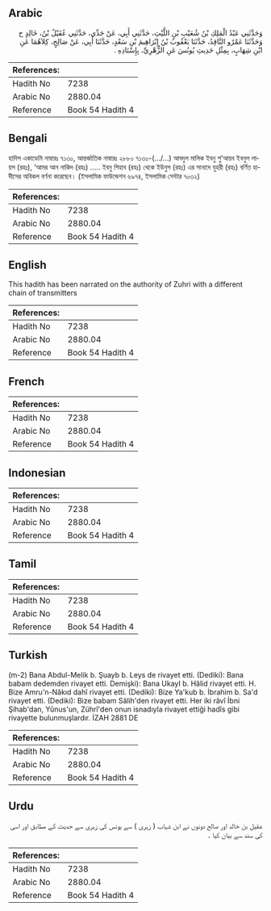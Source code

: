 ## Arabic

<div
  dir="rtl"
  lang="ar"
  style={{ fontSize: "larger", backgroundColor: "#f8f9fa", padding: 20 }}
>
  وَحَدَّثَنِي عَبْدُ الْمَلِكِ بْنُ شُعَيْبِ بْنِ اللَّيْثِ، حَدَّثَنِي أَبِي،
  عَنْ جَدِّي، حَدَّثَنِي عُقَيْلُ بْنُ، خَالِدٍ ح وَحَدَّثَنَا عَمْرٌو
  النَّاقِدُ، حَدَّثَنَا يَعْقُوبُ بْنُ إِبْرَاهِيمَ بْنِ سَعْدٍ، حَدَّثَنَا
  أَبِي، عَنْ صَالِحٍ، كِلاَهُمَا عَنِ ابْنِ شِهَابٍ، بِمِثْلِ حَدِيثِ يُونُسَ
  عَنِ الزُّهْرِيِّ، بِإِسْنَادِهِ ‏.‏
</div>
<div style={{ backgroundColor: "#f8f9fa", padding: 20, marginBottom: 10 }}>
  <table>
    <thead>
      <tr>
        <th>References:</th>
        <th></th>
      </tr>
    </thead>
    <tbody>
      <tr>
        <td>Hadith No</td>
        <td>7238</td>
      </tr>
      <tr>
        <td>Arabic No</td>
        <td>2880.04</td>
      </tr>
      <tr>
        <td>Reference</td>
        <td>Book 54 Hadith 4</td>
      </tr>
    </tbody>
  </table>
</div>

## Bengali

<div
  dir="ltr"
  lang="bn"
  style={{ fontSize: "larger", backgroundColor: "#f8f9fa", padding: 20 }}
>
  হাদিস একাডেমি নাম্বারঃ ৭১৩০, আন্তর্জাতিক নাম্বারঃ ২৮৮০ ৭১৩০-(…/...) আবদুল
  মালিক ইবনু শু’আয়ব ইবনুল লায়স (রহঃ), ‘আমর আন নাকিদ (রহঃ) ..... ইবনু শিহাব
  (রহঃ) থেকে ইউনুস (রহঃ) এর সানাদে যুহরী (রহঃ) বর্ণিত হাদীসের অবিকল বর্ণনা
  করেছেন। (ইসলামিক ফাউন্ডেশন ৬৯৭৪, ইসলামিক সেন্টার ৭০৩২)
</div>
<div style={{ backgroundColor: "#f8f9fa", padding: 20, marginBottom: 10 }}>
  <table>
    <thead>
      <tr>
        <th>References:</th>
        <th></th>
      </tr>
    </thead>
    <tbody>
      <tr>
        <td>Hadith No</td>
        <td>7238</td>
      </tr>
      <tr>
        <td>Arabic No</td>
        <td>2880.04</td>
      </tr>
      <tr>
        <td>Reference</td>
        <td>Book 54 Hadith 4</td>
      </tr>
    </tbody>
  </table>
</div>

## English

<div
  dir="ltr"
  lang="en"
  style={{ fontSize: "larger", backgroundColor: "#f8f9fa", padding: 20 }}
>
  This hadith has been narrated on the authority of Zuhri with a different chain
  of transmitters
</div>
<div style={{ backgroundColor: "#f8f9fa", padding: 20, marginBottom: 10 }}>
  <table>
    <thead>
      <tr>
        <th>References:</th>
        <th></th>
      </tr>
    </thead>
    <tbody>
      <tr>
        <td>Hadith No</td>
        <td>7238</td>
      </tr>
      <tr>
        <td>Arabic No</td>
        <td>2880.04</td>
      </tr>
      <tr>
        <td>Reference</td>
        <td>Book 54 Hadith 4</td>
      </tr>
    </tbody>
  </table>
</div>

## French

<div
  dir="ltr"
  lang="fr"
  style={{ fontSize: "larger", backgroundColor: "#f8f9fa", padding: 20 }}
></div>
<div style={{ backgroundColor: "#f8f9fa", padding: 20, marginBottom: 10 }}>
  <table>
    <thead>
      <tr>
        <th>References:</th>
        <th></th>
      </tr>
    </thead>
    <tbody>
      <tr>
        <td>Hadith No</td>
        <td>7238</td>
      </tr>
      <tr>
        <td>Arabic No</td>
        <td>2880.04</td>
      </tr>
      <tr>
        <td>Reference</td>
        <td>Book 54 Hadith 4</td>
      </tr>
    </tbody>
  </table>
</div>

## Indonesian

<div
  dir="ltr"
  lang="id"
  style={{ fontSize: "larger", backgroundColor: "#f8f9fa", padding: 20 }}
></div>
<div style={{ backgroundColor: "#f8f9fa", padding: 20, marginBottom: 10 }}>
  <table>
    <thead>
      <tr>
        <th>References:</th>
        <th></th>
      </tr>
    </thead>
    <tbody>
      <tr>
        <td>Hadith No</td>
        <td>7238</td>
      </tr>
      <tr>
        <td>Arabic No</td>
        <td>2880.04</td>
      </tr>
      <tr>
        <td>Reference</td>
        <td>Book 54 Hadith 4</td>
      </tr>
    </tbody>
  </table>
</div>

## Tamil

<div
  dir="ltr"
  lang="ta"
  style={{ fontSize: "larger", backgroundColor: "#f8f9fa", padding: 20 }}
></div>
<div style={{ backgroundColor: "#f8f9fa", padding: 20, marginBottom: 10 }}>
  <table>
    <thead>
      <tr>
        <th>References:</th>
        <th></th>
      </tr>
    </thead>
    <tbody>
      <tr>
        <td>Hadith No</td>
        <td>7238</td>
      </tr>
      <tr>
        <td>Arabic No</td>
        <td>2880.04</td>
      </tr>
      <tr>
        <td>Reference</td>
        <td>Book 54 Hadith 4</td>
      </tr>
    </tbody>
  </table>
</div>

## Turkish

<div
  dir="ltr"
  lang="tr"
  style={{ fontSize: "larger", backgroundColor: "#f8f9fa", padding: 20 }}
>
  (m-2) Bana Abdul-Melik b. Şuayb b. Leys de rivayet etti. (Dediki): Bana babam
  dedemden rivayet etti. Demişki): Bana UkayI b. Hâlid rivayet etti. H. Bize
  Amru'n-Nâkıd dahî rivayet etti. (Dediki): Bize Ya'kub b. İbrahim b. Sa'd
  rivayet etti. (Dediki): Bize babam Sâlih'den rivayet etti. Her iki râvî İbni
  Şihab'dan, Yûnus'un, Zührî'den onun isnadıyla rivayet ettiği hadîs gibi
  rivayette bulunmuşlardır. İZAH 2881 DE
</div>
<div style={{ backgroundColor: "#f8f9fa", padding: 20, marginBottom: 10 }}>
  <table>
    <thead>
      <tr>
        <th>References:</th>
        <th></th>
      </tr>
    </thead>
    <tbody>
      <tr>
        <td>Hadith No</td>
        <td>7238</td>
      </tr>
      <tr>
        <td>Arabic No</td>
        <td>2880.04</td>
      </tr>
      <tr>
        <td>Reference</td>
        <td>Book 54 Hadith 4</td>
      </tr>
    </tbody>
  </table>
</div>

## Urdu

<div
  dir="rtl"
  lang="ur"
  style={{ fontSize: "larger", backgroundColor: "#f8f9fa", padding: 20 }}
>
  عقیل بن خالد اور صالح دونوں نے ابن شہاب ( زہری ) سے یونس کی زہری سے حدیث کے
  مطابق اور اسی کی سند سے بیان کیا ۔
</div>
<div style={{ backgroundColor: "#f8f9fa", padding: 20, marginBottom: 10 }}>
  <table>
    <thead>
      <tr>
        <th>References:</th>
        <th></th>
      </tr>
    </thead>
    <tbody>
      <tr>
        <td>Hadith No</td>
        <td>7238</td>
      </tr>
      <tr>
        <td>Arabic No</td>
        <td>2880.04</td>
      </tr>
      <tr>
        <td>Reference</td>
        <td>Book 54 Hadith 4</td>
      </tr>
    </tbody>
  </table>
</div>
